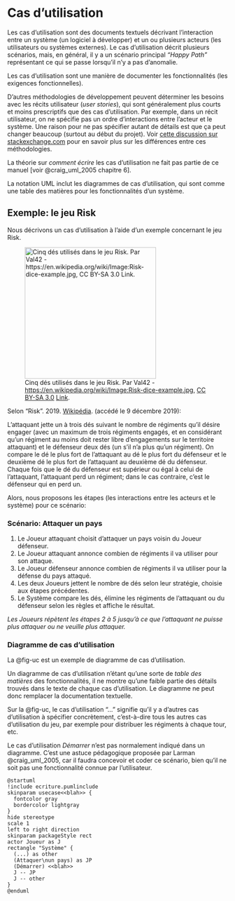 # Cas d'utilisation {#sec-cu}

Les cas d'utilisation sont des documents textuels décrivant l'interaction entre un système (un logiciel à développer) et un ou plusieurs acteurs (les utilisateurs ou systèmes externes).
Le cas d'utilisation décrit plusieurs scénarios, mais, en général, il y a un scénario principal *"Happy Path"* représentant ce qui se passe lorsqu'il n'y a pas d'anomalie.

Les cas d'utilisation sont une manière de documenter les fonctionnalités (les exigences fonctionnelles).

::: {.callout-note}

D'autres méthodologies de développement peuvent déterminer les besoins avec les récits utilisateur (*user stories*), qui sont généralement plus courts et moins prescriptifs que des cas d'utilisation.
Par exemple, dans un récit utilisateur, on ne spécifie pas un ordre d'interactions entre l'acteur et le système.
Une raison pour ne pas spécifier autant de détails est que ça peut changer beaucoup (surtout au début du projet).
Voir [cette discussion sur stackexchange.com](https://softwareengineering.stackexchange.com/q/113381/51948) pour en savoir plus sur les différences entre ces méthodologies.

:::

La théorie sur *comment écrire* les cas d'utilisation ne fait pas partie de ce manuel [voir @craig_uml_2005 chapitre 6].

La notation UML inclut les diagrammes de cas d'utilisation, qui sont comme une table des matières pour les fonctionnalités d'un système.

## Exemple: le jeu Risk{#exemple-jeu-de-risk}

Nous décrivons un cas d'utilisation à l'aide d'un exemple concernant le jeu Risk.

![Cinq dés utilisés dans le jeu Risk.  Par Val42 - [https://en.wikipedia.org/wiki/Image:Risk-dice-example.jpg](http://en.wikipedia.org/wiki/Image:Risk-dice-example.jpg), [CC BY-SA 3.0](http://creativecommons.org/licenses/by-sa/3.0/ "Creative Commons Attribution-Share Alike 3.0") [Link](https://commons.wikimedia.org/w/index.php?curid=3272090).](images/Risk-dice-example.jpg){width="300px"}

Selon "Risk". 2019. [Wikipédia](https://fr.wikipedia.org/w/index.php?title=Risk&oldid=164264587). (accédé le 9 décembre 2019):

::: {.callout}
L'attaquant jette un à trois dés suivant le nombre de régiments qu'il désire engager (avec un maximum de trois régiments engagés, et en considérant qu'un régiment au moins doit rester libre d'engagements sur le territoire attaquant) et le défenseur deux dés (un s'il n'a plus qu'un régiment). On compare le dé le plus fort de l'attaquant au dé le plus fort du défenseur et le deuxième dé le plus fort de l'attaquant au deuxième dé du défenseur. Chaque fois que le dé du défenseur est supérieur ou égal à celui de l'attaquant, l'attaquant perd un régiment; dans le cas contraire, c'est le défenseur qui en perd un.
:::

Alors, nous proposons les étapes (les interactions entre les acteurs et le système) pour ce scénario:

### Scénario: Attaquer un pays

1. Le Joueur attaquant choisit d'attaquer un pays voisin du Joueur défenseur.
2. Le Joueur attaquant annonce combien de régiments il va utiliser pour son attaque.
3. Le Joueur défenseur annonce combien de régiments il va utiliser pour la défense du pays attaqué.
4. Les deux Joueurs jettent le nombre de dés selon leur stratégie, choisie aux étapes précédentes.
5. Le Système compare les dés, élimine les régiments de l'attaquant ou du défenseur selon les règles et affiche le résultat.

*Les Joueurs répètent les étapes 2 à 5 jusqu'à ce que l'attaquant ne puisse plus attaquer ou ne veuille plus attaquer.*

### Diagramme de cas d'utilisation

La @fig-uc est un exemple de diagramme de cas d'utilisation.

Un diagramme de cas d'utilisation n'étant qu'une sorte de *table des matières* des fonctionnalités, il ne montre qu'une faible partie des détails trouvés dans le texte de chaque cas d'utilisation.
Le diagramme ne peut donc remplacer la documentation textuelle.

Sur la @fig-uc, le cas d'utilisation "..." signifie qu'il y a d'autres cas d'utilisation à spécifier concrètement, c'est-à-dire tous les autres cas d'utilisation du jeu, par exemple pour distribuer les régiments à chaque tour, etc.

Le cas d'utilisation *Démarrer* n'est pas normalement indiqué dans un diagramme.
C'est une astuce pédagogique proposée par Larman @craig_uml_2005, car il faudra concevoir et coder ce scénario, bien qu'il ne soit pas une fonctionnalité connue par l'utilisateur.

```.plantuml
@startuml
!include ecriture.pumlinclude
skinparam usecase<<blah>> {
  fontcolor gray
  bordercolor lightgray
}
hide stereotype
scale 1
left to right direction
skinparam packageStyle rect
actor Joueur as J
rectangle "Système" {
  (...) as other
  (Attaquer\nun pays) as JP
  (Démarrer) <<blah>>
  J -- JP
  J -- other
}
@enduml
```

